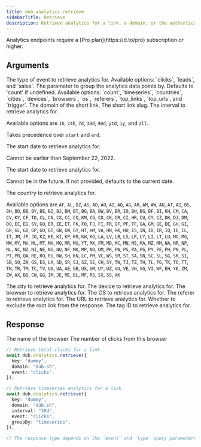 ```yaml
---
title: dub.analytics.retrieve
sidebarTitle: Retrieve
description: Retrieve analytics for a link, a domain, or the authenticated workspace. The response type depends on the `event` and `type` query parameters.
---
```


<Note>
  Analytics endpoints require a [Pro plan](https://d.to/pro) subscription or
  higher.
</Note>

## Arguments

<ParamField body="event" type="enum" default="clicks">
  The type of event to retrieve analytics for. Available options: `clicks`,
  `leads`, and `sales`.
</ParamField>

<ParamField body="groupBy" type="enum">
  The parameter to group the analytics data points by. Defaults to 'count' if
  undefined. Available options: `count`, `timeseries`, `countries`, `cities`,
  `devices`, `browsers`, `os`, `referers`, `top_links`, `top_urls`, and
  `trigger`.
</ParamField>

<ParamField body="domain" type="string">
  The domain of the short link.
</ParamField>

<ParamField body="key" type="string">
  The short link slug.
</ParamField>

<ParamField body="interval" type="enum<string>">
  The interval to retrieve analytics for.
  
  Available options are `1h`, `24h`, `7d`, `30d`, `90d`, `ytd`, `1y`, and `all`.

Takes precedence over `start` and `end`.

</ParamField>

<ParamField body="start" type="string">
  The start date to retrieve analytics for.

Cannot be earlier than September 22, 2022.

</ParamField>

<ParamField body="end" type="string">
  The start date to retrieve analytics for.

Cannot be in the future. If not provided, defaults to the current date.

</ParamField>

<ParamField body="country" type="enum<string>">
  The country to retrieve analytics for.

Available options are `AF`, `AL`, `DZ`,
`AS`, `AD`, `AO`, `AI`, `AQ`, `AG`, `AR`, `AM`, `AW`, `AU`, `AT`, `AZ`, `BS`,
`BH`, `BD`, `BB`, `BY`, `BE`, `BZ`, `BJ`, `BM`, `BT`, `BO`, `BA`, `BW`, `BV`,
`BR`, `IO`, `BN`, `BG`, `BF`, `BI`, `KH`, `CM`, `CA`, `CV`, `KY`, `CF`, `TD`,
`CL`, `CN`, `CX`, `CC`, `CO`, `KM`, `CG`, `CD`, `CK`, `CR`, `CI`, `HR`, `CU`,
`CY`, `CZ`, `DK`, `DJ`, `DM`, `DO`, `EC`, `EG`, `SV`, `GQ`, `ER`, `EE`, `ET`,
`FK`, `FO`, `FJ`, `FI`, `FR`, `GF`, `PF`, `TF`, `GA`, `GM`, `GE`, `DE`, `GH`,
`GI`, `GR`, `GL`, `GD`, `GP`, `GU`, `GT`, `GN`, `GW`, `GY`, `HT`, `HM`, `VA`,
`HN`, `HK`, `HU`, `IS`, `IN`, `ID`, `IR`, `IQ`, `IE`, `IL`, `IT`, `JM`, `JP`,
`JO`, `KZ`, `KE`, `KI`, `KP`, `KR`, `KW`, `KG`, `LA`, `LV`, `LB`, `LS`, `LR`,
`LY`, `LI`, `LT`, `LU`, `MO`, `MG`, `MW`, `MY`, `MV`, `ML`, `MT`, `MH`, `MQ`,
`MR`, `MU`, `YT`, `MX`, `FM`, `MD`, `MC`, `MN`, `MS`, `MA`, `MZ`, `MM`, `NA`,
`NR`, `NP`, `NL`, `NC`, `NZ`, `NI`, `NE`, `NG`, `NU`, `NF`, `MK`, `MP`, `NO`,
`OM`, `PK`, `PW`, `PS`, `PA`, `PG`, `PY`, `PE`, `PH`, `PN`, `PL`, `PT`, `PR`,
`QA`, `RE`, `RO`, `RU`, `RW`, `SH`, `KN`, `LC`, `PM`, `VC`, `WS`, `SM`, `ST`,
`SA`, `SN`, `SC`, `SL`, `SG`, `SK`, `SI`, `SB`, `SO`, `ZA`, `GS`, `ES`, `LK`,
`SD`, `SR`, `SJ`, `SZ`, `SE`, `CH`, `SY`, `TW`, `TJ`, `TZ`, `TH`, `TL`, `TG`,
`TK`, `TO`, `TT`, `TN`, `TR`, `TM`, `TC`, `TV`, `UG`, `UA`, `AE`, `GB`, `US`,
`UM`, `UY`, `UZ`, `VU`, `VE`, `VN`, `VG`, `VI`, `WF`, `EH`, `YE`, `ZM`, `ZW`,
`AX`, `BQ`, `CW`, `GG`, `IM`, `JE`, `ME`, `BL`, `MF`, `RS`, `SX`, `SS`, `XK`

</ParamField>

<ParamField body="city" type="string">
  The city to retrieve analytics for.
</ParamField>

<ParamField body="device" type="string">
  The device to retrieve analytics for.
</ParamField>

<ParamField body="browser" type="string">
  The browser to retrieve analytics for.
</ParamField>

<ParamField body="os" type="string">
  The OS to retrieve analytics for.
</ParamField>

<ParamField body="referer" type="string">
  The referer to retrieve analytics for.
</ParamField>

<ParamField body="url" type="string">
  The URL to retrieve analytics for.
</ParamField>

<ParamField body="excludeRoot" type="boolean">
  Whether to exclude the root link from the response.
</ParamField>

<ParamField body="tagId" type="string">
  The tag ID to retrieve analytics for.
</ParamField>

## Response

<ResponseField name="browser" type="string" required>
  The name of the browser
</ResponseField>

<ResponseField name="clicks" type="number" required>
  The number of clicks from this browser
</ResponseField>

<RequestExample>

```typescript
// Retrieve total clicks for a link
await dub.analytics.retrieve({
  key: "dummy",
  domain: "dub.sh",
  event: "clicks",
});

// Retrieve timeseries analytics for a link
await dub.analytics.retrieve({
  key: "dummy",
  domain: "dub.sh",
  interval: "30d",
  event: "clicks",
  groupBy: "timeseries",
});
```

</RequestExample>

<ResponseExample>

```typescript
// The response type depends on the `event` and `type` query parameters.
```

</ResponseExample>
